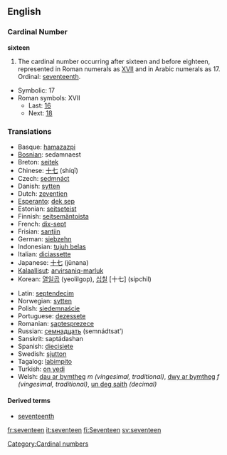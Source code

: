 ==English==

===Cardinal Number===
'''sixteen'''
# The cardinal number occurring after sixteen and before eighteen, represented in Roman numerals as [[XVII]] and in Arabic numerals as 17.  Ordinal: [[seventeenth]].
*Symbolic: 17
*Roman symbols: XVII
**Last: [[sixteen|16]]
**Next: [[eighteen|18]]

===Translations===
{{top}}
*Basque: [[hamazazpi]]
*[[Bosnian]]: sedamnaest
*Breton: [[seitek]]
*Chinese: [[十七]] (shíqī)
*Czech: [[sedmnáct]]
*Danish: [[sytten]]
*Dutch: [[zeventien]] {{f}}
*[[Esperanto]]: [[dek sep]]
*Estonian: [[seitseteist]]
*Finnish: [[seitsemäntoista]]
*French: [[dix-sept]] {{m}}
*Frisian: [[santjin]]
*German: [[siebzehn]] {{f}}
*Indonesian: [[tujuh belas]]
*Italian: [[diciassette]]
*Japanese: [[十七]] (jūnana)
*[[Kalaallisut]]: [[arvirsaniq-marluk]]
*Korean: [[열일곱]] (yeolilgop), [[십칠]] [十七] (sipchil)
{{mid}}
*Latin: [[septendecim]]
*Norwegian: [[sytten]]
*Polish: [[siedemnaście]]
*Portuguese: [[dezessete]]
*Romanian: [[şaptesprezece]]
*Russian: [[семнадцать]] (semnádtsat’)
*Sanskrit: saptádashan
*Spanish: [[diecisiete]]
*Swedish: [[sjutton]]
*Tagalog: [[labimpito]]
*Turkish: [[on yedi]]
*Welsh: [[dau ar bymtheg]] ''m (vingesimal, traditional)'', [[dwy ar bymtheg]] ''f (vingesimal, traditional)'', [[un deg saith]] ''(decimal)''
{{bottom}}

====Derived terms====
*[[seventeenth]]

[[Category:Cardinal numbers]]

[[fr:seventeen]]
[[it:seventeen]]
[[fi:Seventeen]]
[[sv:seventeen]]